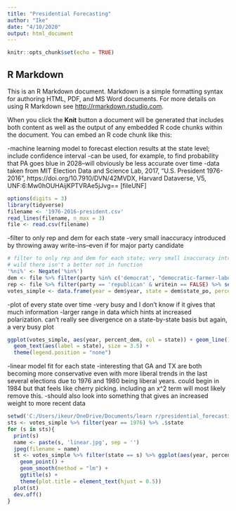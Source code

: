 ```yaml
---
title: "Presidential Forecasting"
author: "Ike"
date: "4/10/2020"
output: html_document
---
```


```r
knitr::opts_chunk$set(echo = TRUE)
```

## R Markdown

This is an R Markdown document. Markdown is a simple formatting syntax for authoring HTML, PDF, and MS Word documents. For more details on using R Markdown see <http://rmarkdown.rstudio.com>.

When you click the **Knit** button a document will be generated that includes both content as well as the output of any embedded R code chunks within the document. You can embed an R code chunk like this:

-machine learning model to forecast election results at the state level; include confidence interval
-can be used, for example, to find probability that PA goes blue in 2028--will obviously be less accurate over time
-data taken from MIT Election Data and Science Lab, 2017, "U.S. President 1976-2016", https://doi.org/10.7910/DVN/42MVDX, Harvard Dataverse, V5, UNF:6:Mw0hOUHAijKPTVRAe5jJvg== [fileUNF]

```r
options(digits = 3)
library(tidyverse)
filename <- '1976-2016-president.csv'
read_lines(filename, n_max = 3)
file <- read.csv(filename)
```

-filter to only rep and dem for each state
-very small inaccuracy introduced by throwing away write-ins--even if for major party candidate

```r
# filter to only rep and dem for each state; very small inaccuracy introduced by throwing away write-ins--even if for major party candidate
# wild there isn't a better not in function
'%ni%' <- Negate('%in%')
dem <- file %>% filter(party %in% c('democrat', "democratic-farmer-labor") & candidate %ni% c('Other', '') & writein == FALSE) %>% select(year, state_po, candidatevotes, totalvotes) %>% mutate(party = 'democrat')
rep <- file %>% filter(party == 'republican' & writein == FALSE) %>% select(year, state_po, party, candidatevotes, totalvotes)
votes_simple <- data.frame(year = dem$year, state = dem$state_po, percent_dem = dem$candidatevotes / (rep$candidatevotes + dem$candidatevotes))
```

-plot of every state over time
-very busy and I don't know if it gives that much information
-larger range in data which hints at increased polarization. can't really see divergence on a state-by-state basis but again, a very busy plot

```r
ggplot(votes_simple, aes(year, percent_dem, col = state)) + geom_line() +
  geom_text(aes(label = state), size = 3.5) +
  theme(legend.position = "none")
```

-linear model fit for each state
-interesting that GA and TX are both becoming more conservative even with more liberal trends in the last several elections due to 1976 and 1980 being liberal years. could begin in 1984 but that feels like cherry picking. including an x^2 term will most likely remove this.
-should also look into something that gives an increased weight to more recent data

```r
setwd('C:/Users/ikeur/OneDrive/Documents/learn r/presidential_forecasting/graphs/states_linear')
sts <- votes_simple %>% filter(year == 1976) %>% .$state
for (s in sts){
  print(s)
  name <- paste(s, 'linear.jpg', sep = '')
  jpeg(filename = name)
  st <- votes_simple %>% filter(state == s) %>% ggplot(aes(year, percent_dem)) +
    geom_point() +
    geom_smooth(method = "lm") +
    ggtitle(s) +
    theme(plot.title = element_text(hjust = 0.5))
  plot(st)
  dev.off()
}
```